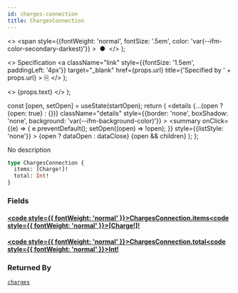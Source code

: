 ```yaml
---
id: charges-connection
title: ChargesConnection
---
```


  <>
    <span
      style={{fontWeight: 'normal', fontSize: '.5em', color: 'var(--ifm-color-secondary-darkest)'}}
    >
      &nbsp;●&nbsp;
    </span>
  </>
);

  <>
    Specification
    <a
      className="link"
      style={{fontSize: '1.5em', paddingLeft: '4px'}}
      target="_blank"
      href={props.url}
      title={'Specified by ' + props.url}
    >
      ⎘
    </a>
  </>
);

  <>
    <span className={props.class}>{props.text}</span>
  </>
);


  const [open, setOpen] = useState(startOpen);
  return (
    <details
      {...(open ? {open: true} : {})}
      className="details"
      style={{border: 'none', boxShadow: 'none', background: 'var(--ifm-background-color)'}}
    >
      <summary
        onClick={(e) => {
          e.preventDefault();
          setOpen((open) => !open);
        }}
        style={{listStyle: 'none'}}
      >
        {open ? dataOpen : dataClose}
      </summary>
      {open && children}
    </details>
  );
};

No description

```graphql
type ChargesConnection {
  items: [Charge!]!
  total: Int!
}
```

### Fields

#### [<code style={{ fontWeight: 'normal' }}>ChargesConnection.<b>items</b></code>](#)<Bullet />[<code style={{ fontWeight: 'normal' }}><b>[Charge!]!</b></code>](/docs/apis/graphql/types/objects/charge.mdx) <Badge class="badge badge--secondary badge--non_null" text="non-null"/> <Badge class="badge badge--secondary " text="object"/>

#### [<code style={{ fontWeight: 'normal' }}>ChargesConnection.<b>total</b></code>](#)<Bullet />[<code style={{ fontWeight: 'normal' }}><b>Int!</b></code>](/docs/apis/graphql/types/scalars/int.mdx) <Badge class="badge badge--secondary badge--non_null" text="non-null"/> <Badge class="badge badge--secondary " text="scalar"/>

### Returned By

[`charges`](/docs/apis/graphql/operations/queries/charges.mdx) <Badge class="badge badge--secondary badge--relation" text="query"/>
